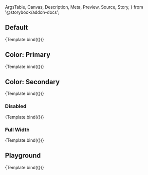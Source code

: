 <!-- @prettier -->

  ArgsTable,
  Canvas,
  Description,
  Meta,
  Preview,
  Source,
  Story,
} from '@storybook/addon-docs';



<Meta
  argTypes={argTypes}
  component={ButtonGroup}
  title="Material UI/ButtonGroup"
/>

<Description of={ButtonGroup} />

## Default

<Canvas>
  <Story args={{}} name="Default">
    {Template.bind({})}
  </Story>
</Canvas>

## Color: Primary

<Canvas>
  <Story args={{ color: 'primary' }} name="Color: Primary">
    {Template.bind({})}
  </Story>
</Canvas>

## Color: Secondary

<Canvas>
  <Story args={{ color: 'secondary' }} name="Color: Secondary">
    {Template.bind({})}
  </Story>
</Canvas>

### Disabled

<Canvas>
  <Story args={{ disabled: true }} name="Disabled">
    {Template.bind({})}
  </Story>
</Canvas>

### Full Width

<Canvas>
  <Story args={{ fullWidth: true }} name="Full Width">
    {Template.bind({})}
  </Story>
</Canvas>

## Playground

<Canvas isColumn>
  <Source language="jsx" story="Playground" />
  <Story args={{}} name="Playground">
    {Template.bind({})}
  </Story>
  <ArgsTable story="Playground" />
</Canvas>
